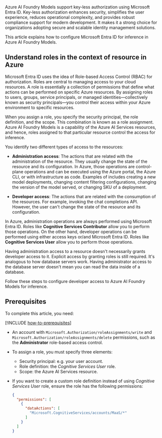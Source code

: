 ---
---

Azure AI Foundry Models support key-less authorization using Microsoft Entra ID. Key-less authorization enhances security, simplifies the user experience, reduces operational complexity, and provides robust compliance support for modern development. It makes it a strong choice for organizations adopting secure and scalable identity management solutions.

This article explains how to configure Microsoft Entra ID for inference in Azure AI Foundry Models.

## Understand roles in the context of resource in Azure

Microsoft Entra ID uses the idea of Role-based Access Control (RBAC) for authorization. Roles are central to managing access to your cloud resources. A role is essentially a collection of permissions that define what actions can be performed on specific Azure resources. By assigning roles to users, groups, service principals, or managed identities—collectively known as security principals—you control their access within your Azure environment to specific resources.

When you assign a role, you specify the security principal, the role definition, and the scope. This combination is known as a role assignment. Azure AI Foundry Models is a capability of the Azure AI Services resources, and hence, roles assigned to that particular resource control the access for inference.

You identify two different types of access to the resources:

* **Administration access**: The actions that are related with the administration of the resource. They usually change the state of the resource and its configuration. In Azure, those operations are control-plane operations and can be executed using the Azure portal, the Azure CLI, or with infrastructure as code. Examples of includes creating a new model deployments, changing content filtering configurations, changing the version of the model served, or changing SKU of a deployment.

* **Developer access**: The actions that are related with the consumption of the resources. For example, invoking the chat completions API. However, the user can't change the state of the resource and its configuration.

In Azure, administration operations are always performed using Microsoft Entra ID. Roles like **Cognitive Services Contributor** allow you to perform those operations. On the other hand, developer operations can be performed using either access keys or/and Microsoft Entra ID. Roles like **Cognitive Services User** allow you to perform those operations.

<Info>
Having administration access to a resource doesn't necessarily grants developer access to it. Explicit access by granting roles is still required. It's analogous to how database servers work. Having administrator access to the database server doesn't mean you can read the data inside of a database.
</Info>

Follow these steps to configure developer access to Azure AI Foundry Models for inference.

## Prerequisites

To complete this article, you need:

[!INCLUDE [how-to-prerequisites](../how-to-prerequisites)] 

* An account with `Microsoft.Authorization/roleAssignments/write` and `Microsoft.Authorization/roleAssignments/delete` permissions, such as the **Administrator** role-based access control.

* To assign a role, you must specify three elements: 
  
  * Security principal: e.g. your user account.
  * Role definition: the *Cognitive Services User* role.
  * Scope: the Azure AI Services resource.

* If you want to create a custom role definition instead of using *Cognitive Services User* role, ensure the role has the following permissions:

  ```json
  {
    "permissions": [
      {
        "dataActions": [
          "Microsoft.CognitiveServices/accounts/MaaS/*"
        ]
      }
    ]
  }
  ```
